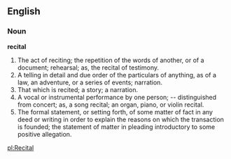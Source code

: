 ==English==

===Noun===

'''recital'''

#The act of reciting; the repetition of the words of another, or of a document; rehearsal; as, the recital of testimony.
#A telling in detail and due order of the particulars of anything, as of a law, an adventure, or a series of events; narration.
#That which is recited; a story; a narration.
#A vocal or instrumental performance by one person; -- distinguished from concert; as, a song recital; an organ, piano, or violin recital.
#The formal statement, or setting forth, of some matter of fact in any deed or writing in order to explain the reasons on which the transaction is founded; the statement of matter in pleading introductory to some positive allegation.

[[pl:Recital]]